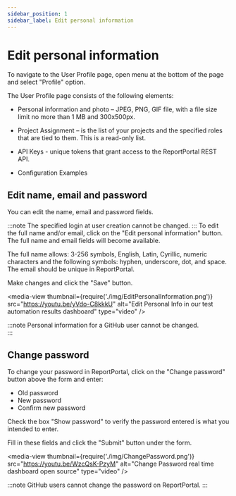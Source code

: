 ```yaml
---
sidebar_position: 1
sidebar_label: Edit personal information
---
```


# Edit personal information

To navigate to the User Profile page, open menu at the bottom of the page and select "Profile" option.

The User Profile page consists of the following elements:

- Personal information and photo – JPEG, PNG, GIF file, with a file size limit no more than 1 MB and 300x500px.

- Project Assignment – is the list of your projects and the specified roles that are tied to them. This
is a read-only list.

- API Keys - unique tokens that grant access to the ReportPortal REST API.

- Configuration Examples

## Edit name, email and password

You can edit the name, email and password fields.

:::note
The specified login at user
creation cannot be changed.
:::
To edit the full name and/or email, click on the "Edit personal information" button. The full
name and email fields will become available.

The full name allows: 3-256 symbols, English, Latin, Cyrillic, numeric characters and the
following symbols: hyphen, underscore, dot, and space. The email should be unique in ReportPortal.

Make changes and click the "Save" button.

<media-view thumbnail={require('./img/EditPersonalInformation.png')} src="https://youtu.be/yVdo-C8kkkU" alt="Edit Personal Info in our test automation results dashboard" type="video" />

:::note
Personal information for a GitHub user cannot be changed.  
:::
## Change password

To change your password in ReportPortal, click on the "Change password" button
above the form and enter:

- Old password
- New password
- Confirm new password

Check the box "Show password" to verify the password entered is what you intended to enter.

Fill in these fields and click the "Submit" button under the form.

<media-view thumbnail={require('./img/ChangePassword.png')} src="https://youtu.be/WzcQsK-PzyM" alt="Change Password real time dashboard open source" type="video" />

:::note
GitHub users cannot change the password on ReportPortal.
:::
